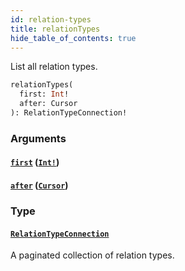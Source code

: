 ```yaml
---
id: relation-types
title: relationTypes
hide_table_of_contents: true
---
```



List all relation types.

```graphql
relationTypes(
  first: Int!
  after: Cursor
): RelationTypeConnection!
```


### Arguments

#### [`first`](#) ([`Int!`](/schema/scalars/int))




#### [`after`](#) ([`Cursor`](/schema/scalars/cursor))




### Type

#### [`RelationTypeConnection`](/schema/objects/relation-type-connection)

A paginated collection of relation types.




